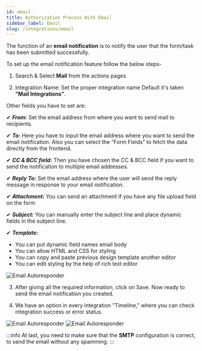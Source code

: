 ```yaml
---
id: email
title: Authorization Process With Email
sidebar_label: Email
slug: /integrations/email
---
```


The function of an **email notification** is to notify the user that the form/task has been submitted successfully.

To set up the email notification feature follow the below steps-

1. Search & Select **Mail** from the actions pages


2. Integration Name: Set the proper integration name Default it's taken **“Mail Integrations”**.

Other fields you have to set are:

  ✔ ***From:*** Set the email address from where you want to send mail to recipients.

  ✔ ***To:*** Here you have to input the email address where you want to send the email notification. Also you can select the “Form Fields” to fetch the data directly from the frontend.

  ✔ ***CC & BCC field:*** Then you have chosen the CC & BCC field if you want to send the notification to multiple email addresses.

  ✔ ***Reply To:*** Set the email address where the user will send the reply message in response to your email notification.

  ✔ ***Attachment:*** You can send an attachment if you have any file upload field on the form

  ✔ ***Subject:*** You can manually enter the subject line and place dynamic fields in the subject line.

  ✔ ***Template:*** 

  - You can put dynamic field names email body
  - You can allow HTML and CSS for styling
  - You can copy and paste previous design template another editor
  - You can edit styling by the help of rich text editor

  <Image src="/actions/email/mail-template" alt="Email Autoresponder" w="1020" h="300" />

3. After giving all the required information, click on Save. Now ready to send the email notification you created.

4. We have an option in every integration "Timeline," where you can check integration success or error status.

  <Image src="/actions/email/select-timeline" alt="Email Autoresponder" w="1020" h="300" />
  <Image src="/actions/email/integration-log" alt="Email Autoresponder" w="1020" h="300" />

:::info
At last, you need to make sure that the **SMTP** configuration is correct, to send the email without any spamming.
:::